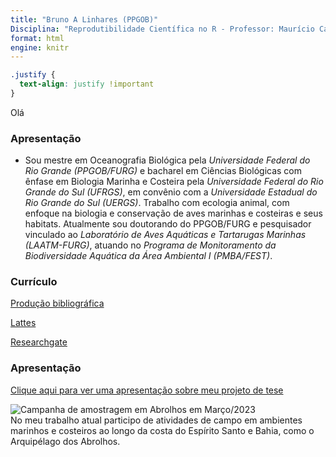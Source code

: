 ```yaml
---
title: "Bruno A Linhares (PPGOB)"
Disciplina: "Reprodutibilidade Científica no R - Professor: Maurício Camargo"
format: html
engine: knitr
--- 
```


```css
.justify {
  text-align: justify !important
}
```

Olá

### **Apresentação**
::: {.justify}
* Sou mestre em Oceanografia Biológica pela *Universidade Federal do Rio Grande (PPGOB/FURG)* e bacharel em Ciências Biológicas com ênfase em Biologia Marinha e Costeira pela *Universidade Federal do Rio Grande do Sul (UFRGS)*, em convênio com a *Universidade Estadual do Rio Grande do Sul (UERGS)*. Trabalho com ecologia animal, com enfoque na biologia e conservação de aves marinhas e costeiras e seus habitats. Atualmente sou doutorando do PPGOB/FURG e pesquisador vinculado ao *Laboratório de Aves Aquáticas e Tartarugas Marinhas (LAATM-FURG)*, atuando no *Programa de Monitoramento da Biodiversidade Aquática da Área Ambiental I (PMBA/FEST)*.   
:::
### **Currículo**

[Produção bibliográfica](página_bibliografia_site.html)               

[Lattes](http://lattes.cnpq.br/5600969476991900)

[Researchgate](https://www.researchgate.net/profile/Bruno-Linhares-3)

### **Apresentação**
[Clique aqui para ver uma apresentação sobre meu projeto de tese](apresentacao_projtese.html)  

 ![Campanha de amostragem em Abrolhos em Março/2023](campo.jpg)          
No meu trabalho atual participo de atividades de campo em ambientes marinhos e costeiros ao longo da costa do Espírito Santo e Bahia, como o Arquipélago dos Abrolhos.

